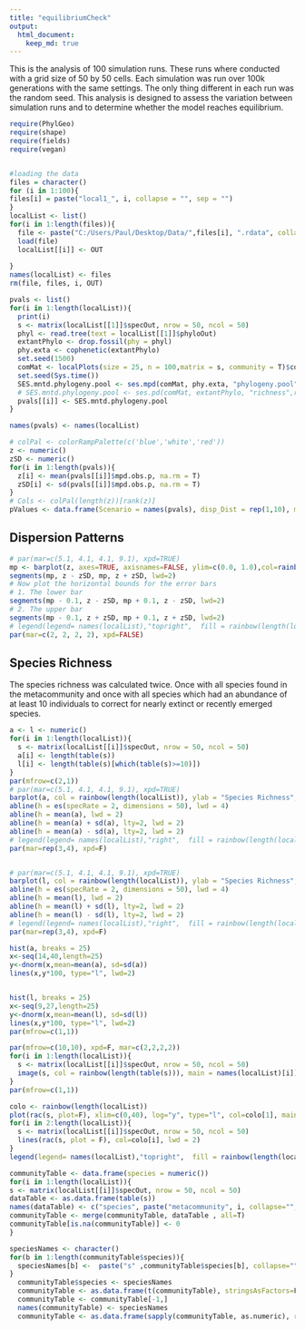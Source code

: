 ```yaml
---
title: "equilibriumCheck"
output: 
  html_document:
    keep_md: true
---
```


This is the analysis of 100 simulation runs. 
These runs where conducted with a grid size of 50 by 50 cells. 
Each simulation was run over 100k generations with the same settings. 
The only thing different in each run was the random seed. 
This analysis is designed to assess the variation between simulation runs and to determine whether the model reaches equilibrium. 

```r
require(PhylGeo)
require(shape)
require(fields)
require(vegan)


#loading the data
files = character()
for (i in 1:100){
files[i] = paste("local1_", i, collapse = "", sep = "")
}
localList <- list()
for(i in 1:length(files)){
  file <- paste("C:/Users/Paul/Desktop/Data/",files[i], ".rdata", collapse="", sep="")
  load(file)
  localList[[i]] <- OUT
  
}
names(localList) <- files
rm(file, files, i, OUT)
``` 

```r
pvals <- list()
for(i in 1:length(localList)){
  print(i)
  s <- matrix(localList[[1]]$specOut, nrow = 50, ncol = 50)
  phyl <- read.tree(text = localList[[1]]$phyloOut)
  extantPhylo <- drop.fossil(phy = phyl)
  phy.exta <- cophenetic(extantPhylo)
  set.seed(1500)
  comMat <- localPlots(size = 25, n = 100,matrix = s, community = T)$communityTable
  set.seed(Sys.time())
  SES.mntd.phylogeny.pool <- ses.mpd(comMat, phy.exta, "phylogeny.pool",runs=999)  #4
  # SES.mntd.phylogeny.pool <- ses.pd(comMat, extantPhylo, "richness",runs=999, iterations=1000, include.root = TRUE)  #4
  pvals[[i]] <- SES.mntd.phylogeny.pool
}

names(pvals) <- names(localList)
```

```r
# colPal <- colorRampPalette(c('blue','white','red'))
z <- numeric()
zSD <- numeric()
for(i in 1:length(pvals)){
  z[i] <- mean(pvals[[i]]$mpd.obs.p, na.rm = T)
  zSD[i] <- sd(pvals[[i]]$mpd.obs.p, na.rm = T)
}
# Cols <- colPal(length(z))[rank(z)]
pValues <- data.frame(Scenario = names(pvals), disp_Dist = rep(1,10), meanPval = z, sdPval = zSD)


```

## Dispersion Patterns
```r
# par(mar=c(5.1, 4.1, 4.1, 9.1), xpd=TRUE)
mp <- barplot(z, axes=TRUE, axisnames=FALSE, ylim=c(0.0, 1.0),col=rainbow(length(localList)), main="pValues SES", xlab="Dispersal Distance", ylab="SES pValue", names.arg=(names(pvals)))
segments(mp, z - zSD, mp, z + zSD, lwd=2)
# Now plot the horizontal bounds for the error bars
# 1. The lower bar
segments(mp - 0.1, z - zSD, mp + 0.1, z - zSD, lwd=2)
# 2. The upper bar
segments(mp - 0.1, z + zSD, mp + 0.1, z + zSD, lwd=2)
# legend(legend= names(localList),"topright",  fill = rainbow(length(localList)), bty = "n")
par(mar=c(2, 2, 2, 2), xpd=FALSE)
```

## Species Richness 

The species richness was calculated twice. Once with all species found in the metacommunity and once with all species which had an abundance of at least 10 individuals to correct for nearly extinct or recently emerged species.

```r
a <- l <- numeric()
for(i in 1:length(localList)){
  s <- matrix(localList[[i]]$specOut, nrow = 50, ncol = 50)
  a[i] <- length(table(s))
  l[i] <- length(table(s)[which(table(s)>=10)])
}
par(mfrow=c(2,1))
# par(mar=c(5.1, 4.1, 4.1, 9.1), xpd=TRUE)
barplot(a, col = rainbow(length(localList)), ylab = "Species Richness", main = "SR", xlab="Scenarios")
abline(h = es(specRate = 2, dimensions = 50), lwd = 4)
abline(h = mean(a), lwd = 2)
abline(h = mean(a) + sd(a), lty=2, lwd = 2)
abline(h = mean(a) - sd(a), lty=2, lwd = 2)
# legend(legend= names(localList),"right",  fill = rainbow(length(localList)), bty = "n")
par(mar=rep(3,4), xpd=F)


# par(mar=c(5.1, 4.1, 4.1, 9.1), xpd=TRUE)
barplot(l, col = rainbow(length(localList)), ylab = "Species Richness", main = "SR", xlab="Scenarios")
abline(h = es(specRate = 2, dimensions = 50), lwd = 4)
abline(h = mean(l), lwd = 2)
abline(h = mean(l) + sd(l), lty=2, lwd = 2)
abline(h = mean(l) - sd(l), lty=2, lwd = 2)
# legend(legend= names(localList),"right",  fill = rainbow(length(localList)), bty = "n")
par(mar=rep(3,4), xpd=F)

hist(a, breaks = 25)
x<-seq(14,40,length=25)
y<-dnorm(x,mean=mean(a), sd=sd(a))
lines(x,y*100, type="l", lwd=2)


hist(l, breaks = 25)
x<-seq(9,27,length=25)
y<-dnorm(x,mean=mean(l), sd=sd(l))
lines(x,y*100, type="l", lwd=2)
par(mfrow=c(1,1))
```

```r
par(mfrow=c(10,10), xpd=F, mar=c(2,2,2,2))
for(i in 1:length(localList)){
  s <- matrix(localList[[i]]$specOut, nrow = 50, ncol = 50)
  image(s, col = rainbow(length(table(s))), main = names(localList)[i])
}
par(mfrow=c(1,1))
```

```r
colo <- rainbow(length(localList))
plot(rac(s, plot=F), xlim=c(0,40), log="y", type="l", col=colo[1], main = "RAC", lwd = 2, ylim=c(1,2500))
for(i in 2:length(localList)){
  s <- matrix(localList[[i]]$specOut, nrow = 50, ncol = 50)
  lines(rac(s, plot = F), col=colo[i], lwd = 2)
}
legend(legend= names(localList),"topright",  fill = rainbow(length(localList)), bty = "n")
```

```r
communityTable <- data.frame(species = numeric())
for(i in 1:length(localList)){
s <- matrix(localList[[i]]$specOut, nrow = 50, ncol = 50)
dataTable <- as.data.frame(table(s))
names(dataTable) <- c("species", paste("metacommunity", i, collapse="", sep="")) 
communityTable <- merge(communityTable, dataTable , all=T)
communityTable[is.na(communityTable)] <- 0
}

speciesNames <- character()
for(b in 1:length(communityTable$species)){
  speciesNames[b] <-  paste("s" ,communityTable$species[b], collapse="", sep="")
}
  communityTable$species <- speciesNames
  communityTable <- as.data.frame(t(communityTable), stringsAsFactors=F)
  communityTable <- communityTable[-1,]
  names(communityTable) <- speciesNames
  communityTable <- as.data.frame(sapply(communityTable, as.numeric), row.names=row.names(communityTable))
  ```